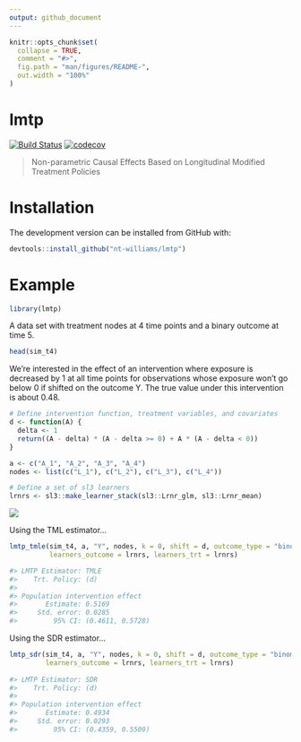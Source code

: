 ```yaml
---
output: github_document
---
```


<!-- README.md is generated from README.Rmd. Please edit that file -->

```r
knitr::opts_chunk$set(
  collapse = TRUE,
  comment = "#>",
  fig.path = "man/figures/README-",
  out.width = "100%"
)
```

# lmtp

<!-- badges: start -->
[![Build Status](https://travis-ci.com/nt-williams/lmtp.svg?token=DA4a53nWMx6q9LisKdRD&branch=master)](https://travis-ci.com/nt-williams/lmtp)
[![codecov](https://codecov.io/gh/nt-williams/lmtp/branch/master/graph/badge.svg?token=TFQNTischL)](https://codecov.io/gh/nt-williams/lmtp)
<!-- badges: end -->

> Non-parametric Causal Effects Based on Longitudinal Modified Treatment Policies

# Installation

The development version can be installed from GitHub with: 

```r
devtools::install_github("nt-williams/lmtp")
```

# Example

```r
library(lmtp)
```

A data set with treatment nodes at 4 time points and a binary outcome at time 5.

```r
head(sim_t4)
```

We're interested in the effect of an intervention where exposure is decreased by 1 at all time points for observations whose exposure won't go below 0 if shifted on the outcome Y. The true value under this intervention is about 0.48.

```r
# Define intervention function, treatment variables, and covariates
d <- function(A) {
  delta <- 1
  return((A - delta) * (A - delta >= 0) + A * (A - delta < 0))
}

a <- c("A_1", "A_2", "A_3", "A_4")
nodes <- list(c("L_1"), c("L_2"), c("L_3"), c("L_4"))

# Define a set of sl3 learners
lrnrs <- sl3::make_learner_stack(sl3::Lrnr_glm, sl3::Lrnr_mean)
```

![](https://raw.githubusercontent.com/nt-williams/lmtp/master/inst/examples/readme-example.svg?token=AHZNGYR4FYCZWQZXJNMZBT26TOBIS)

Using the TML estimator...

```r
lmtp_tmle(sim_t4, a, "Y", nodes, k = 0, shift = d, outcome_type = "binomial",
          learners_outcome = lrnrs, learners_trt = lrnrs)

#> LMTP Estimator: TMLE
#>    Trt. Policy: (d)
#> 
#> Population intervention effect
#>       Estimate: 0.5169
#>     Std. error: 0.0285
#>         95% CI: (0.4611, 0.5728)
```

Using the SDR estimator...

```r
lmtp_sdr(sim_t4, a, "Y", nodes, k = 0, shift = d, outcome_type = "binomial",
         learners_outcome = lrnrs, learners_trt = lrnrs)
         
#> LMTP Estimator: SDR
#>    Trt. Policy: (d)
#> 
#> Population intervention effect
#>       Estimate: 0.4934
#>     Std. error: 0.0293
#>         95% CI: (0.4359, 0.5509)
```


